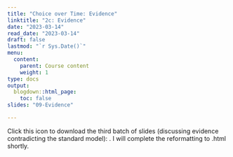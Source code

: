 ```yaml
---
title: "Choice over Time: Evidence"
linktitle: "2c: Evidence"
date: "2023-03-14"
read_date: "2023-03-14"
draft: false
lastmod: "`r Sys.Date()`"
menu:
  content:
    parent: Course content
    weight: 1
type: docs
output:
  blogdown::html_page:
    toc: false
slides: "09-Evidence"

---
```


Click this icon to download the third batch of slides (discussing evidence contradicting the standard model): [<i class="fas fa-file-download"></i>](/ps/EC404_Lecture4c.pdf). I will complete the reformatting to .html shortly. 

